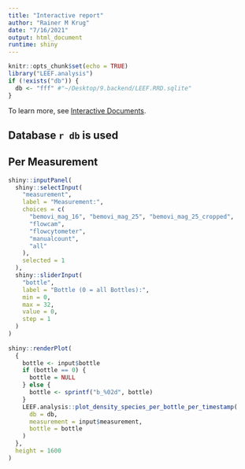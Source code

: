 ```yaml
---
title: "Interactive report"
author: "Rainer M Krug"
date: "7/16/2021"
output: html_document
runtime: shiny
---
```


```r
knitr::opts_chunk$set(echo = TRUE)
library("LEEF.analysis")
if (!exists("db")) {
  db <- "fff" #"~/Desktop/9.backend/LEEF.RRD.sqlite"
}
```


To learn more, see [Interactive Documents](http://rmarkdown.rstudio.com/authoring_shiny.html).

## Database ``r db`` is used

## Per Measurement

```r
shiny::inputPanel(
  shiny::selectInput(
    "measurement", 
    label = "Measurement:",
    choices = c(
      "bemovi_mag_16", "bemovi_mag_25", "bemovi_mag_25_cropped", 
      "flowcam", 
      "flowcytometer", 
      "manualcount",
      "all"
    ), 
    selected = 1
  ),
  shiny::sliderInput(
    "bottle", 
    label = "Bottle (0 = all Bottles):",
    min = 0, 
    max = 32, 
    value = 0, 
    step = 1
  )
)
   
shiny::renderPlot(
  {
    bottle <- input$bottle
    if (bottle == 0) {
      bottle = NULL
    } else {
      bottle <- sprintf("b_%02d", bottle)
    }
    LEEF.analysis::plot_density_species_per_bottle_per_timestamp(
      db = db, 
      measurement = input$measurement,
      bottle = bottle
    )
  },
  height = 1600
)
```
